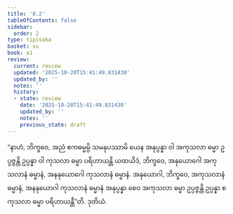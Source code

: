 ```yaml
---
title: '8.2'
tableOfContents: false
sidebar:
  order: 2
type: tipitaka
basket: su
book: a1
review:
  current: review
  updated: '2025-10-20T15:41:49.831430'
  updated_by: ''
  notes: ''
  history:
  - state: review
    date: '2025-10-20T15:41:49.831430'
    updated_by: ''
    notes: ''
    previous_state: draft
---
```



<DynamicBreadcrumb />


<ReviewStatus review={frontmatter.review} showDetails={true} />

<HypothesisAnnotation frontmatter={frontmatter} />

<Division number="72" book="a1" e="ch" v="15" p="12">

<Paragraph number="152" book="a1">
“နာဟံ, ဘိက္ခဝေ, အညံ ဧကဓမ္မမ္ပိ သမနုပဿာမိ ယေန အနုပ္ပန္နာ ဝါ အကုသလာ ဓမ္မာ ဥပ္ပဇ္ဇန္တိ ဥပ္ပန္နာ ဝါ ကုသလာ ဓမ္မာ ပရိဟာယန္တိ ယထယိဒံ, ဘိက္ခဝေ, အနုယောဂေါ အကုသလာနံ ဓမ္မာနံ, အနနုယောဂေါ ကုသလာနံ ဓမ္မာနံ. အနုယောဂါ, ဘိက္ခဝေ, အကုသလာနံ ဓမ္မာနံ, အနနုယောဂါ ကုသလာနံ ဓမ္မာနံ အနုပ္ပန္နာ စေဝ အကုသလာ ဓမ္မာ ဥပ္ပဇ္ဇန္တိ ဥပ္ပန္နာ စ ကုသလာ ဓမ္မာ ပရိဟာယန္တီ”တိ.

</Paragraph>
</Division>

<Paragraph number="153" type="center" book="a1">
ဒုတိယံ.
</Paragraph>